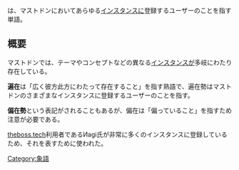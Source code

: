 {{Infobox word
|Name = {{Ruby|遍在勢|へんざいぜい}}
|Hinshi = 名詞
|Hatsu = [[theboss.tech]]
}}{{Ruby|'''遍在勢'''|へんざいぜい}}は、マストドンにおいてあらゆる[[インスタンス]]に登録するユーザーのことを指す単語。

== 概要 ==
マストドンでは、テーマやコンセプトなどの異なる[[インスタンス]]が多岐にわたり存在している。

'''遍在'''は「広く彼方此方にわたって存在すること」を指す熟語で、遍在勢はマストドンのさまざまなインスタンスに登録するユーザーのことを指す。

'''偏在勢'''という表記がされることもあるが、偏在は「偏っていること」を指すため注意が必要である。

[[theboss.tech]]利用者であるИagi氏が非常に多くのインスタンスに登録しているため、それを表すために使われた。

{{DEFAULTSORT:へんさいせい}}
[[Category:象語]]